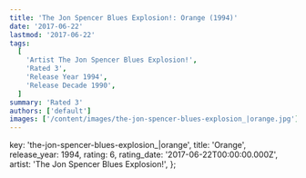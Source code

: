 ```yaml
---
title: 'The Jon Spencer Blues Explosion!: Orange (1994)'
date: '2017-06-22'
lastmod: '2017-06-22'
tags:
  [
    'Artist The Jon Spencer Blues Explosion!',
    'Rated 3',
    'Release Year 1994',
    'Release Decade 1990',
  ]
summary: 'Rated 3'
authors: ['default']
images: ['/content/images/the-jon-spencer-blues-explosion_|orange.jpg']
---
```


  key: 'the-jon-spencer-blues-explosion_|orange',
  title: 'Orange',
  release_year: 1994,
  rating: 6,
  rating_date: '2017-06-22T00:00:00.000Z',
  artist: 'The Jon Spencer Blues Explosion!',
};

<MusicRating data={data} />

